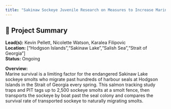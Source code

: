 ```yaml
---
title: "Sakinaw Sockeye Juvenile Research on Measures to Increase Marine Survival"
---
```


## 🧬 Project Summary

**Lead(s):** Kevin Pellett, Nicolette Watson, Karalea Filipovic  
**Location:** ["Hodgson Islands","Sakinaw Lake","Salish Sea","Strait of Georgia"]  
**Status:** Ongoing  

**Overview:**  
Marine survival is a limiting factor for the endangered Sakinaw Lake sockeye smolts who migrate past hundreds of harbour seals at Hodgson Islands in the Strait of Georgia every spring. This salmon tracking study traps and PIT tags up to 2,500 sockeye smolts at a smolt fence, then transports the sockeye by boat past the seal colony and compares the survival rate of transported sockeye to naturally migrating smolts.